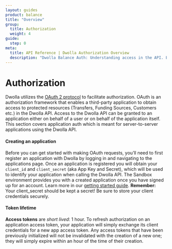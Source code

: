 ```yaml
---
layout: guides
product: balance
title: "Overview"
group:
  title: Authorization
  weight: 4
guide:
  step: 0
meta:
  title: API Reference | Dwolla Authorization Overview
  description: "Dwolla Balance Auth: Understanding access in the API. Explore Dwolla's authorization schema, including OAuth access tokens and the client credentials flow for granting permission."
---
```



# Authorization

Dwolla utilizes the [OAuth 2 protocol](https://oauth.net/2/) to facilitate authorization. OAuth is an authorization framework that enables a third-party application to obtain access to protected resources (Transfers, Funding Sources, Customers etc.) in the Dwolla API. Access to the Dwolla API can be granted to an application either on behalf of a user or on behalf of the application itself. This section covers application auth which is meant for server-to-server applications using the Dwolla API.

#### Creating an application

Before you can get started with making OAuth requests, you’ll need to first register an application with Dwolla by logging in and navigating to the applications page. Once an application is registered you will obtain your `client_id` and `client_secret` (aka App Key and Secret), which will be used to identify your application when calling the Dwolla API. The <span><ContentTooltip preset="sandbox">Sandbox</ContentTooltip></span> environment provides you with a created application once you have signed up for an account. Learn more in our [getting started guide](https://developers.dwolla.com/guides/sandbox). **Remember:** Your client_secret should be kept a secret! Be sure to store your client credentials securely.

<InlineCTA
  icon={guideIcon}
  text="For more information on getting started in the Sandbox environment, reference our step by step guide."
  href="/guides/sandbox"
/>

#### Token lifetime

**Access tokens** are _short lived_: 1 hour. To refresh authorization on an application access token, your application will simply exchange its client credentials for a new app access token. Any access tokens that have been previously initialized will not be invalidated with the creation of a new one; they will simply expire within an hour of the time of their creation.
